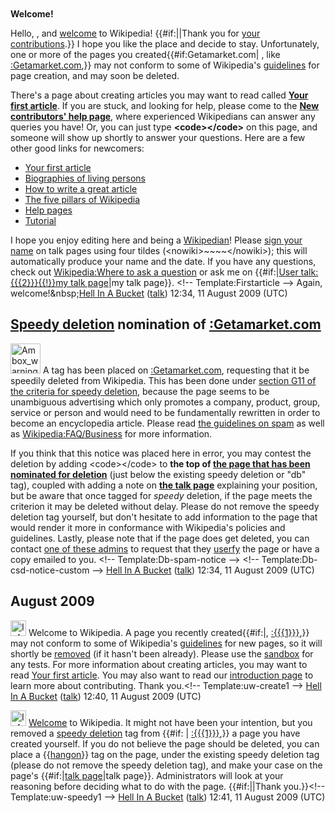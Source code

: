 <article id="23942809" title=User talk:Ahmedyanarisik>
	<talkpage id="23942809" title="User talk:Ahmedyanarisik">


'''Welcome!'''

Hello, {{BASEPAGENAME}}, and [[Wikipedia:Welcome, newcomers|welcome]] to Wikipedia! {{#if:||Thank you for [[Special:Contributions/{{PAGENAME}}|your contributions]].}} I hope you like the place and decide to stay. Unfortunately, one or more of the pages you created{{#if:Getamarket.com| , like [[:Getamarket.com]],}} may not conform to some of Wikipedia's [[Wikipedia:List of policies|guidelines]] for page creation, and may soon be deleted. 

There's a page about creating articles you may want to read called '''[[Wikipedia:Your first article|Your first article]]'''. If you are stuck, and looking for help, please come to the '''[[Wikipedia:New contributors' help page|New contributors' help page]]''', where experienced Wikipedians can answer any queries you have! Or, you can just type '''&lt;code&gt;{{tl|helpme}}&lt;/code&gt;''' on this page, and someone will show up shortly to answer your questions. Here are a few other good links for newcomers:
*[[Wikipedia:Your first article|Your first article]]
*[[Wikipedia:BLP|Biographies of living persons]]
*[[Wikipedia:How to write a great article|How to write a great article]]
*[[Wikipedia:Five pillars|The five pillars of Wikipedia]]
*[[Help:Contents|Help pages]]
*[[Wikipedia:Tutorial|Tutorial]]
I hope you enjoy editing here and being a [[Wikipedia:Wikipedians|Wikipedian]]! Please [[Wikipedia:Sign your posts on talk pages|sign your name]] on talk pages using four tildes (&lt;nowiki&gt;~~~~&lt;/nowiki&gt;); this will automatically produce your name and the date. If you have any questions, check out [[Wikipedia:Where to ask a question]] or ask me on {{#if:|[[User talk:{{{2}}}{{!}}my talk page]]|my talk page}}. &lt;!-- Template:Firstarticle --&gt; Again, welcome!&amp;nbsp;[[User:Hell in a Bucket|Hell In A Bucket]] ([[User talk:Hell in a Bucket|talk]]) 12:34, 11 August 2009 (UTC)
==[[Wikipedia:Criteria for speedy deletion|Speedy deletion]] nomination of [[:Getamarket.com]]==
[[Image:Ambox warning_pn.svg|48px|left]] A tag has been placed on [[:Getamarket.com]], requesting that it be speedily deleted from Wikipedia. This has been done under [[WP:CSD#G11|section G11 of the criteria for speedy deletion]], because the page seems to be unambiguous advertising which only promotes a company, product, group, service or person and would need to be fundamentally rewritten in order to become an encyclopedia article. Please read [[Wikipedia:Spam|the guidelines on spam]] as well as [[Wikipedia:FAQ/Business]] for more information. 

If you think that this notice was placed here in error, you may contest the deletion by adding &lt;code&gt;{{tl|hangon}}&lt;/code&gt; to '''the top of [[:Getamarket.com|the page that has been nominated for deletion]]''' (just below the existing speedy deletion or &quot;db&quot; tag), coupled with adding a note on '''[[Talk:Getamarket.com|the talk page]]''' explaining your position, but be aware that once tagged for ''speedy'' deletion, if the page meets the criterion it may be deleted without delay. Please do not remove the speedy deletion tag yourself, but don't hesitate to add information to the page that would render it more in conformance with Wikipedia's policies and guidelines. Lastly, please note that if the page does get deleted, you can contact [[:Category:Wikipedia administrators who will provide copies of deleted articles|one of these admins]] to request that they  [[Wikipedia:Userfication#Userfication_of_deleted_content|userfy]] the page or have a copy emailed to you. &lt;!-- Template:Db-spam-notice --&gt; &lt;!-- Template:Db-csd-notice-custom --&gt; [[User:Hell in a Bucket|Hell In A Bucket]] ([[User talk:Hell in a Bucket|talk]]) 12:34, 11 August 2009 (UTC)

== August 2009 ==
[[Image:Information.svg|25px]] Welcome to Wikipedia. A page you recently created{{#if:|, [[:{{{1}}}]],}} may not conform to some of Wikipedia's [[Wikipedia:List of policies|guidelines]] for new pages, so it will shortly be [[Wikipedia:Deletion policy|removed]] (if it hasn't been already). Please use the [[Wikipedia:Sandbox|sandbox]] for any tests. For more information about creating articles, you may want to read [[Wikipedia:Your first article|Your first article]]. You may also want to read our [[Wikipedia:Introduction|introduction page]] to learn more about contributing. Thank you.&lt;!-- Template:uw-create1 --&gt; [[User:Hell in a Bucket|Hell In A Bucket]] ([[User talk:Hell in a Bucket|talk]]) 12:40, 11 August 2009 (UTC)

[[Image:Information.svg|25px]] [[Wikipedia:Introduction|Welcome]] to Wikipedia. It might not have been your intention, but you removed a [[Wikipedia:Speedy deletions|speedy deletion]] tag from {{#if: | [[:{{{1}}}]],}} a page you have created yourself.  If you do not believe the page should be deleted, you can place a {{[[Template:hangon|hangon]]}} tag on the page, under the existing speedy deletion tag (please do not remove the speedy deletion tag), and make your case on the page's {{#if:|[[{{TALKPAGENAME:{{{1}}}}}|talk page]]|talk page}}. Administrators will look at your reasoning before deciding what to do with the page. {{#if:|{{{2}}}|Thank you.}}&lt;!-- Template:uw-speedy1 --&gt; [[User:Hell in a Bucket|Hell In A Bucket]] ([[User talk:Hell in a Bucket|talk]]) 12:41, 11 August 2009 (UTC)
	</talkpage>
</article>
